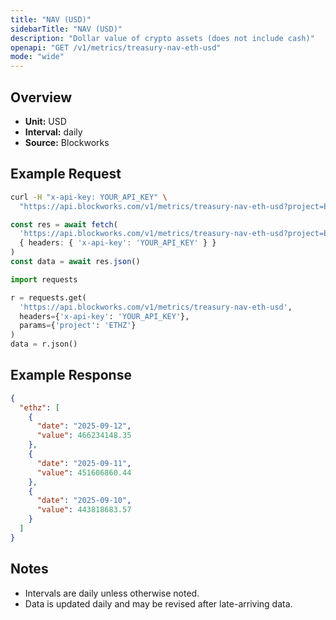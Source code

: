 ```yaml
---
title: "NAV (USD)"
sidebarTitle: "NAV (USD)"
description: "Dollar value of crypto assets (does not include cash)"
openapi: "GET /v1/metrics/treasury-nav-eth-usd"
mode: "wide"
---
```


## Overview

- **Unit:** USD
- **Interval:** daily
- **Source:** Blockworks

## Example Request

<CodeGroup>

```bash cURL
curl -H "x-api-key: YOUR_API_KEY" \
  "https://api.blockworks.com/v1/metrics/treasury-nav-eth-usd?project=ETHZ"
```

```typescript TypeScript
const res = await fetch(
  'https://api.blockworks.com/v1/metrics/treasury-nav-eth-usd?project=ETHZ',
  { headers: { 'x-api-key': 'YOUR_API_KEY' } }
)
const data = await res.json()
```

```python Python
import requests

r = requests.get(
  'https://api.blockworks.com/v1/metrics/treasury-nav-eth-usd',
  headers={'x-api-key': 'YOUR_API_KEY'},
  params={'project': 'ETHZ'}
)
data = r.json()
```

</CodeGroup>

## Example Response

```json
{
  "ethz": [
    {
      "date": "2025-09-12",
      "value": 466234148.35
    },
    {
      "date": "2025-09-11",
      "value": 451606860.44
    },
    {
      "date": "2025-09-10",
      "value": 443818683.57
    }
  ]
}
```

## Notes
- Intervals are daily unless otherwise noted.
- Data is updated daily and may be revised after late-arriving data.